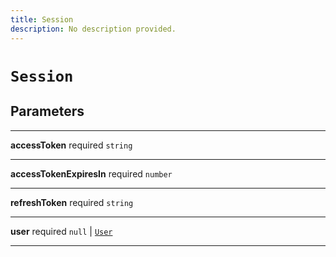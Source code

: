 ```yaml
---
title: Session
description: No description provided.
---
```


# `Session`

## Parameters

---

**accessToken** <span className="optional-status">required</span> `string`

---

**accessTokenExpiresIn** <span className="optional-status">required</span> `number`

---

**refreshToken** <span className="optional-status">required</span> `string`

---

**user** <span className="optional-status">required</span> `null` | [`User`](../types/user)

---
